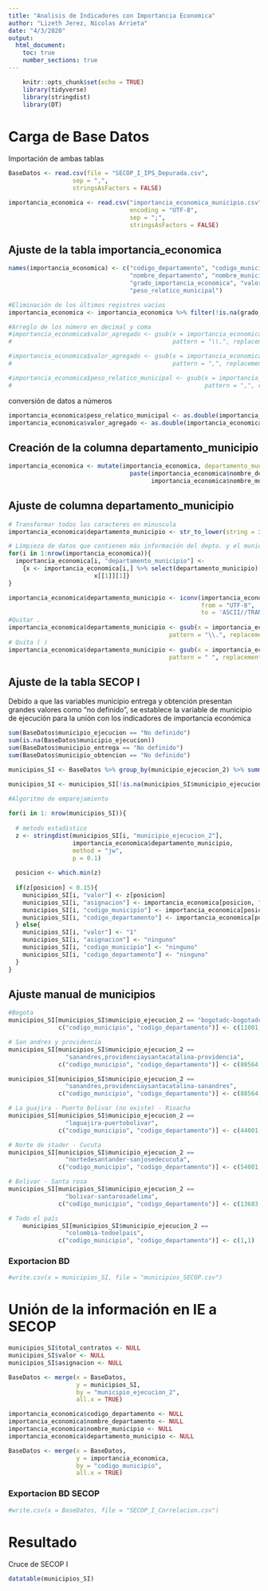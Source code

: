 ---
title: "Analisis de Indicadores con Importancia Economica"
author: "Lizeth Jerez, Nicolas Arrieta"
date: "4/3/2020"
output: 
  html_document:
    toc: true
    number_sections: true
---

```{r setup, include = FALSE, warning = FALSE, error = FALSE}
    knitr::opts_chunk$set(echo = TRUE)
    library(tidyverse)
    library(stringdist)
    library(DT)
```

# Carga de Base Datos

Importación de ambas  tablas

```{r}
BaseDatos <- read.csv(file = "SECOP_I_IPS_Depurada.csv", 
                  sep = ",", 
                  stringsAsFactors = FALSE)

importancia_economica <- read.csv("importancia_economica_municipio.csv", 
                                  encoding = "UTF-8", 
                                  sep = ";", 
                                  stringsAsFactors = FALSE)
```

## Ajuste de la tabla importancia_economica

```{r}
names(importancia_economica) <- c("codigo_departamento", "codigo_municipio",
                                  "nombre_departamento", "nombre_municipio", 
                                  "grado_importancia_economica", "valor_agregado",
                                  "peso_relatico_municipal")

#Eliminación de los últimos registros vacios
importancia_economica <- importancia_economica %>% filter(!is.na(grado_importancia_economica))

#Arreglo de los número en decimal y coma
#importancia_economica$valor_agregado <- gsub(x = importancia_economica$valor_agregado,
#                                             pattern = "\\.", replacement = "")

#importancia_economica$valor_agregado <- gsub(x = importancia_economica$valor_agregado,
#                                             pattern = ",", replacement = ".")

#importancia_economica$peso_relatico_municipal <- gsub(x = importancia_economica$peso_relatico_municipal,
#                                                      pattern = ",", replacement = ".")
```

conversión de datos a números

```{r}
importancia_economica$peso_relatico_municipal <- as.double(importancia_economica$peso_relatico_municipal)
importancia_economica$valor_agregado <- as.double(importancia_economica$valor_agregado)
```

## Creación de la columna departamento_municipio
```{r}
importancia_economica <- mutate(importancia_economica, departamento_municipio =
                                  paste(importancia_economica$nombre_departamento,
                                        importancia_economica$nombre_municipio, sep = "-"))
```

## Ajuste de columna departamento_municipio

```{r}
# Transformar todos los caracteres en minuscula
importancia_economica$departamento_municipio <- str_to_lower(string = importancia_economica$departamento_municipio)

# Limpieza de datos que contienen más información del depto. y el municipio
for(i in 1:nrow(importancia_economica)){
  importancia_economica[i, "departamento_municipio"] <-  
    {x <- importancia_economica[i,] %>% select(departamento_municipio) %>% str_split("\\.");
                        x[[1]][1]}
}

importancia_economica$departamento_municipio <- iconv(importancia_economica$departamento_municipio , 
                                                      from = "UTF-8",  
                                                      to = 'ASCII//TRANSLIT')
#Quitar .
importancia_economica$departamento_municipio <- gsub(x = importancia_economica$departamento_municipio,
                                             pattern = "\\.", replacement = "")
# Quita ( )
importancia_economica$departamento_municipio <- gsub(x = importancia_economica$departamento_municipio,
                                             pattern = " ", replacement = "")

```


## Ajuste de la tabla SECOP I

Debido a que las variables municipio entrega y obtención presentan grandes valores como "no definido", se establece la variable de municipio de ejecución para la unión con los indicadores de importancia económica 

```{r}
sum(BaseDatos$municipio_ejecucion == "No definido")
sum(is.na(BaseDatos$municipio_ejecucion))
sum(BaseDatos$municipio_entrega == "No definido")
sum(BaseDatos$municipio_obtencion == "No definido")
```


```{r warning = FALSE, error = FALSE}
municipios_SI <- BaseDatos %>% group_by(municipio_ejecucion_2) %>% summarise(total_contratos = n())

municipios_SI <- municipios_SI[!is.na(municipios_SI$municipio_ejecucion_2),]
     
#Algoritmo de emparejamiento

for(i in 1: nrow(municipios_SI)){   
  
  # metodo estadistico
  z <- stringdist(municipios_SI[i, "municipio_ejecucion_2"], 
                  importancia_economica$departamento_municipio, 
                  method = "jw", 
                  p = 0.1)
  
  posicion <- which.min(z)
  
  if(z[posicion] < 0.15){
    municipios_SI[i, "valor"] <- z[posicion]
    municipios_SI[i, "asignacion"] <- importancia_economica[posicion, "departamento_municipio"]
    municipios_SI[i, "codigo_municipio"] <- importancia_economica[posicion, "codigo_municipio"]
    municipios_SI[i, "codigo_departamento"] <- importancia_economica[posicion, "codigo_departamento"]
  } else{
    municipios_SI[i, "valor"] <- "1"
    municipios_SI[i, "asignacion"] <- "ninguno"
    municipios_SI[i, "codigo_municipio"] <- "ninguno"
    municipios_SI[i, "codigo_departamento"] <- "ninguno"
  }
}

```
## Ajuste manual de municipios 

```{r}

#Bogota
municipios_SI[municipios_SI$municipio_ejecucion_2 == "bogotadc-bogotadc", 
              c("codigo_municipio", "codigo_departamento")] <- c(11001,11)

# San andres y providencia
municipios_SI[municipios_SI$municipio_ejecucion_2 ==
                "sanandres,providenciaysantacatalina-providencia", 
              c("codigo_municipio", "codigo_departamento")] <- c(88564,88)

municipios_SI[municipios_SI$municipio_ejecucion_2 ==
                "sanandres,providenciaysantacatalina-sanandres", 
              c("codigo_municipio", "codigo_departamento")] <- c(88564,88)

# La guajira - Puerto Bolivar (no existe) - Rioacha
municipios_SI[municipios_SI$municipio_ejecucion_2 ==
                "laguajira-puertobolivar", 
              c("codigo_municipio", "codigo_departamento")] <- c(44001,44)

# Norte de stader - Cucuta
municipios_SI[municipios_SI$municipio_ejecucion_2 ==
                "nortedesantander-sanjosedecucuta", 
              c("codigo_municipio", "codigo_departamento")] <- c(54001,54)

# Bolivar - Santa rosa
municipios_SI[municipios_SI$municipio_ejecucion_2 ==
                "bolivar-santarosadelima", 
              c("codigo_municipio", "codigo_departamento")] <- c(13683,13)

# Todo el país
	municipios_SI[municipios_SI$municipio_ejecucion_2 ==
                "colombia-todoelpais", 
              c("codigo_municipio", "codigo_departamento")] <- c(1,1)
```

### Exportacion BD

```{r}
#write.csv(x = municipios_SI, file = "municipios_SECOP.csv")
```


# Unión de la información en IE a SECOP

```{r}
municipios_SI$total_contratos <- NULL
municipios_SI$valor <- NULL
municipios_SI$asignacion <- NULL

BaseDatos <- merge(x = BaseDatos,
                   y = municipios_SI,
                   by = "municipio_ejecucion_2",
                   all.x = TRUE)
```

```{r}
importancia_economica$codigo_departamento <- NULL
importancia_economica$nombre_departamento <- NULL
importancia_economica$nombre_municipio <- NULL
importancia_economica$departamento_municipio <- NULL

BaseDatos <- merge(x = BaseDatos,
                   y = importancia_economica,
                   by = "codigo_municipio",
                   all.x = TRUE)
```

### Exportacion BD SECOP

```{r}
#write.csv(x = BaseDatos, file = "SECOP_I_Correlacion.csv")
```

# Resultado

Cruce de SECOP I

```{r}
datatable(municipios_SI)
```
